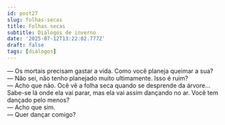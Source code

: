 ```yaml
---
id: post27
slug: folhas-secas
title: Folhas secas
subtitle: Diálogos de inverno
date: '2025-07-12T13:22:02.777Z'
draft: false
tags: [diálogos]
---
```

— Os mortais precisam gastar a vida. Como você planeja queimar a sua?  
— Não sei, não tenho planejado muito ultimamente. Isso é ruim?  
— Acho que não. Ocê vê a folha seca quando se desprende da árvore...
Sabe-se lá onde ela vai parar, mas ela vai assim dançando no ar. 
Você tem dançado pelo menos?  
— Acho que sim.  
— Quer dançar comigo?